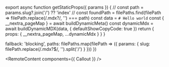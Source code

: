 

export async function getStaticProps({ params }) {
  // const path = params.slug?.join('/') ?? 'index'
  // const foundPath = filePaths.find(filePath => filePath.replace(/\.mdx?/, '') === path)
  const data = `# Hello world`
  const { __nextra_pageMap } =  await buildDynamicMeta()
  const dynamicMdx = await buildDynamicMDX(data, { defaultShowCopyCode: true })
  return {
    props: {
      __nextra_pageMap,
      ...dynamicMdx
    }
  }
}
 
  fallback: 'blocking',
  paths: filePaths.map(filePath => ({
    params: { slug: filePath.replace(/\.mdx?$/, '').split('/') }
  }))
})
 
<RemoteContent components={{ Callout }} />
